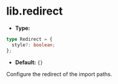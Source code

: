 # lib.redirect

- **Type:**

```ts
type Redirect = {
  style?: boolean;
};
```

- **Default:** `{}`

Configure the redirect of the import paths.
